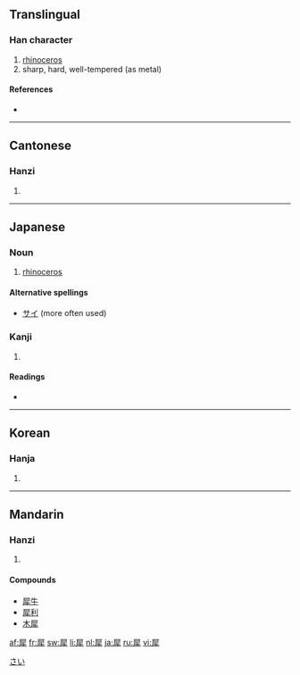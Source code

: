 ==Translingual==

===Han character===
{{Han char|rn=93|rad=牛|as=08|sn=12|four=7725<sub>1</sub>|canj=尸水竹手 (SEHQ)}}

# [[rhinoceros]]
# sharp, hard, well-tempered (as metal)

====References====
* {{Han ref|kx=0701.140|dkj=20045|dj=1114.230|hdz=31815.010|uh=7280|ud=29312|bh=B552|bd=46418}}

----

==Cantonese==

===Hanzi===
{{yue-hanzi|jyut=|y=sai1}}

# {{defn|Cantonese}}

----

==Japanese==

===Noun===
{{ja-noun|k|hira=さい|rom=sai}}

# [[rhinoceros]]

====Alternative spellings====
* [[サイ]] (more often used)

===Kanji===
{{ja-kanji|grade=|rs=牛08}}

# {{defn|Japanese}}

====Readings====
* {{ja-readings|on=[[さい]] (sai), [[せい]] (sei)|kun=[[かたい]] (katai), [[するどい]] (surudoi)}}

[[Category:ja:Mammals|さい]]

----

==Korean==

===Hanja===
{{ko-hanja|hangeul=서|eumhun=|rv=seo|mr=sŏ|y=se}}

# {{defn|Korean}}

----

==Mandarin==

===Hanzi===
{{cmn-hanzi|pin=[[xī]] ([[xi1]])|wg=hsi<sup>1</sup>}}

# {{defn|Mandarin}}

====Compounds====
* [[犀牛]]
* [[犀利]]
* [[木犀]]

[[af:犀]]
[[fr:犀]]
[[sw:犀]]
[[li:犀]]
[[nl:犀]]
[[ja:犀]]
[[ru:犀]]
[[vi:犀]]